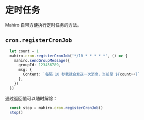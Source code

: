 
# 定时任务

Mahiro 自带方便执行定时任务的方法。

## `cron.registerCronJob`

```ts
  let count = 1
  mahiro.cron.registerCronJob('*/10 * * * * *', () => {
    mahiro.sendGroupMessage({
      groupId: 123456789,
      msg: {
        Content: `每隔 10 秒我就会发送一次消息，当前是 ${count++}`
      },
    })
  })
```

通过返回值可以随时解除：

```ts
  const stop = mahiro.cron.registerCronJob()
  stop()
```
